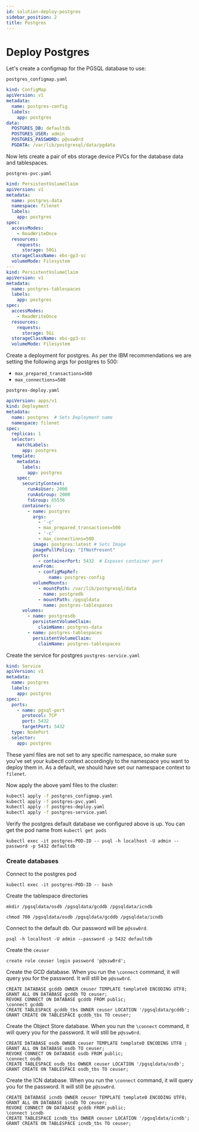 ```yaml
---
id: solution-deploy-postgres
sidebar_position: 2
title: Postgres
---
```


# Deploy Postgres

Let's create a configmap for the PGSQL database to use:

`postgres_configmap.yaml`

```yaml
kind: ConfigMap
apiVersion: v1
metadata:
  name: postgres-config
  labels:
    app: postgres
data:
  POSTGRES_DB: defaultdb
  POSTGRES_USER: admin
  POSTGRES_PASSWORD: p@ssw0rd
  PGDATA: /var/lib/postgresql/data/pgdata
```

Now lets create a pair of ebs storage device PVCs for the database data and tablespaces.

`postgres-pvc.yaml`

```yaml
kind: PersistentVolumeClaim
apiVersion: v1
metadata:
  name: postgres-data
  namespace: filenet
  labels:
    app: postgres
spec:
  accessModes:
    - ReadWriteOnce
  resources:
    requests:
      storage: 50Gi
  storageClassName: ebs-gp3-sc
  volumeMode: Filesystem
---
kind: PersistentVolumeClaim
apiVersion: v1
metadata:
  name: postgres-tablespaces
  labels:
    app: postgres
spec:
  accessModes:
    - ReadWriteOnce
  resources:
    requests:
      storage: 5Gi
  storageClassName: ebs-gp3-sc
  volumeMode: Filesystem
```

Create a deployment for postgres. As per the IBM recommendations we are setting the following args for postgres to 500:

- `max_prepared_transactions=500`
- `max_connections=500`

`postgres-deploy.yaml`

```yaml
apiVersion: apps/v1
kind: Deployment
metadata:
  name: postgres  # Sets Deployment name
  namespace: filenet
spec:
  replicas: 1
  selector:
    matchLabels:
      app: postgres
  template:
    metadata:
      labels:
        app: postgres
    spec:
      securityContext:
        runAsUser: 2000
        runAsGroup: 2000
        fsGroup: 65536
      containers:
        - name: postgres
          args:
            - '-c'
            - max_prepared_transactions=500
            - '-c'
            - max_connections=500
          image: postgres:latest # Sets Image
          imagePullPolicy: "IfNotPresent"
          ports:
            - containerPort: 5432  # Exposes container port
          envFrom:
            - configMapRef:
                name: postgres-config
          volumeMounts:
            - mountPath: /var/lib/postgresql/data
              name: postgredb
            - mountPath: /pgsqldata
              name: postgres-tablespaces
      volumes:
        - name: postgresdb
          persistentVolumeClaim:
            claimName: postgres-data
        - name: postgres-tablespaces
          persistentVolumeClaim:
            claimName: postgres-tablespaces
```

Create the service for postgres
`postgres-service.yaml`

```yaml
kind: Service
apiVersion: v1
metadata:
  name: postgres
  labels:
    app: postgres
spec:
  ports:
    - name: pgsql-port
      protocol: TCP
      port: 5432
      targetPort: 5432
  type: NodePort
  selector:
    app: postgres

```

These yaml files are not set to any specific namespace, so make sure you've set your kubectl context accordingly to the namespace you want to deploy them in. As a default, we should have set our namespace context to `filenet`.

Now apply the above yaml files to the cluster:

```bash
kubectl apply -f postgres_configmap.yaml
kubectl apply -f postgres-pvc.yaml
kubectl apply -f postgres-deploy.yaml
kubectl apply -f postgres-service.yaml
```

Verify the postgres default database we configured above is up. You can get the pod name from `kubectl get pods`

```tsx
kubectl exec -it postgres-POD-ID -- psql -h localhost -U admin --password -p 5432 defaultdb
```

### Create databases

Connect to the postgres pod

```tsx
kubectl exec -it postgres-POD-ID -- bash
```

Create the tablespace directories

```tsx
mkdir /pgsqldata/osdb /pgsqldata/gcddb /pgsqldata/icndb

chmod 700 /pgsqldata/osdb /pgsqldata/gcddb /pgsqldata/icndb

```

Connect to the default db. Our password will be `p@ssw0rd`.

```tsx
psql -h localhost -U admin --password -p 5432 defaultdb
```

Create the `ceuser`

```tsx
create role ceuser login password 'p@ssw0rd';
```

Create the GCD database. When you run the `\connect` command, it will query you for the password. It will still be `p@ssw0rd`.

```tsx
CREATE DATABASE gcddb OWNER ceuser TEMPLATE template0 ENCODING UTF8;
GRANT ALL ON DATABASE gcddb TO ceuser;
REVOKE CONNECT ON DATABASE gcddb FROM public;
\connect gcddb
CREATE TABLESPACE gcddb_tbs OWNER ceuser LOCATION '/pgsqldata/gcddb';
GRANT CREATE ON TABLESPACE gcddb_tbs TO ceuser;
```

Create the Object Store database. When you run the `\connect` command, it will query you for the password. It will still be `p@ssw0rd`.

```tsx
CREATE DATABASE osdb OWNER ceuser TEMPLATE template0 ENCODING UTF8 ;
GRANT ALL ON DATABASE osdb TO ceuser;
REVOKE CONNECT ON DATABASE osdb FROM public;
\connect osdb
CREATE TABLESPACE osdb_tbs OWNER ceuser LOCATION '/pgsqldata/osdb';
GRANT CREATE ON TABLESPACE osdb_tbs TO ceuser;
```

Create the ICN database. When you run the `\connect` command, it will query you for the password. It will still be `p@ssw0rd`.

```tsx
CREATE DATABASE icndb OWNER ceuser TEMPLATE template0 ENCODING UTF8;
GRANT ALL ON DATABASE icndb TO ceuser;
REVOKE CONNECT ON DATABASE gcddb FROM public;
\connect icndb
CREATE TABLESPACE icndb_tbs OWNER ceuser LOCATION '/pgsqldata/icndb';
GRANT CREATE ON TABLESPACE icndb_tbs TO ceuser;
```
